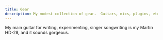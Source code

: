 ```yaml
---
title: Gear
description: My modest collection of gear.  Guitars, mics, plugins, etc.
---
```


My main guitar for writing, experimenting, singer songwriting is my Martin HD-28,
 and it sounds gorgeous.